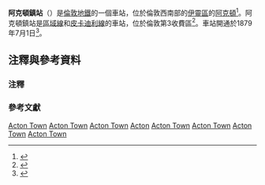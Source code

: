 {{TfL Translations}}
{{Infobox London station
| name             = 阿克頓鎮<br />Acton Town
| symbol           = underground
| manager          = [[倫敦地鐵|倫敦地鐵]]
| locale           = [[阿克頓_(倫敦)|阿克頓]]
| borough          = [[伊靈區|伊靈區]]
| platforms        = 4
| fare_zone        = 3
| access           = yes
| access_note      = {{refn|Page 1: Acton Town — Lift access between street and platform<ref>{{citation Avoiding stairs Tube guide}}</ref>|group=note}}
| image_name       = ActonTown1.jpg
| caption          = 車站入口
| latitude         = {{decdeg|51|30|10|N|4}}
| longitude        = {{decdeg|0|16|48|W|4}}
| original         = [[區域鐵路|區域鐵路]]
<!--
| tubeexits03      = 4.94
| tubeexits04      = {{increase}} 5.26
| tubeexits05      = {{increase}} 5.41
| tubeexits06      = {{increase}} 5.779
| tubeexits07      = {{decrease}} 5.774
| tubeexits08      = {{increase}} 5.82 
| tubeexits09      = {{decrease}} 5.46-->
| listing_grade    = II<ref name=gradeii>{{IoE|432264|accessdate=15 May 2011}}</ref>
| listing_entry    = 1263471
| listing_reference= <ref name="eh_1263471">{{cite web | url=http://list.historicengland.org.uk/resultsingle.aspx?uid=1263471 | title=Acton Town London Regional Transport Underground Station | work=The National Heritage List for England | publisher=[[English_Heritage|English Heritage]] | archiveurl=https://web.archive.org/web/20150503184730/http://list.historicengland.org.uk/resultsingle.aspx?uid=1263471 | archivedate=2015-05-03| deadurl=yes }}</ref>
| listing_start    = 1994年5月17日<ref name=gradeii/><ref name="eh_1263471"/>
}}
'''阿克頓鎮站'''（{{lang-en|Acton Town tube station}}）是[[倫敦地鐵|倫敦地鐵]]的一個車站，位於倫敦西南部的[[伊靈區|伊靈區]]的[[阿克頓_(倫敦)|阿克頓]]<ref>{{cite web |archivedate=2015-06-23|url=http://www.hounslow.gov.uk/about/meetings/chiswick/cp02123.pdf |title=Initial Consultation on Possible Residents' Parking Schemes – Acton Town and Chiswick Main line station areas |publisher=Hounslow Council |format=PDF |accessdate=23 June 2015 |deadurl=yes |archiveurl=https://web.archive.org/web/20150623231824/http://www.hounslow.gov.uk/about/meetings/chiswick/cp02123.pdf }}</ref>。阿克頓鎮站是[[區域線|區域線]]和[[皮卡迪利線|皮卡迪利線]]的車站，位於倫敦第3收費區<ref name=tubemap>{{cite map/Standard Tube Map}}</ref>。車站開通於1879年7月1日<ref name=architecture>{{cite web |url=http://www.pastscape.org.uk/hob.aspx?hob_id=508142 |work=Pastscape |title=Detailed Result:Acton Town Station |publisher=Historic England |accessdate=12 April 2015 |archiveurl=https://web.archive.org/web/20150412033144/http://www.pastscape.org.uk/hob.aspx?hob_id=508142 |archivedate=2015-04-12|deadurl=no }}</ref>。

==注釋與參考資料==
===注釋===
{{reflist|group=note}}

===參考文獻===
{{reflist|30em}}

{{commons category|Acton Town tube station}}
{{倫敦地鐵區域線}}
{{倫敦地鐵皮卡迪利線}}

[[Category:區域線車站|Acton Town]]
[[Category:皮卡迪利線車站|Acton Town]]
[[Category:伊靈區鐵路車站|Acton Town]]
[[Category:倫敦通宵地鐵車站|Acton]]
[[Category:倫敦二級登錄建築|Acton Town]]
[[Category:倫敦裝飾風藝術建築|Acton Town]]
[[Category:裝飾風藝術鐵路車站|Acton Town]]
[[Category:1879年啟用的鐵路車站|Acton Town]]